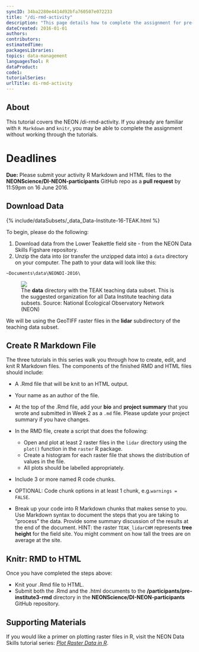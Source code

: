 ```yaml
---
syncID: 34ba2280e4414d92bfa760507e072233
title: "/di-rmd-activity"
description: "This page details how to complete the assignment for pre-Institute week 3."
dateCreated: 2016-01-01
authors:
contributors:
estimatedTime:
packagesLibraries:
topics: data-management
languagesTool: R
dataProduct:
code1:
tutorialSeries: 
urlTitle: di-rmd-activity
---
```


## About
This tutorial covers the NEON /di-rmd-activity. If you already
are familiar with `R Markdown` and `knitr`, you may be able to complete the 
assignment without working through the tutorials. 

<div id="ds-objectives" markdown="1">

# Deadlines
**Due:** Please submit your activity R Markdown and HTML files to the
**NEONScience/DI-NEON-participants** GitHub repo as a **pull request**
by 11:59pm on 16 June 2016.

## Download Data

{% include/dataSubsets/_data_Data-Institute-16-TEAK.html %}

</div>


To begin, please do the following:

1. Download data from the Lower Teakettle field site - from the NEON Data Skills 
Figshare repository.
2. Unzip the data into (or transfer the unzipped data into) a `data` directory 
on your computer. The path to your data will look like this:

`~Documents\data\NEONDI-2016\`

<figure>
	<a href="{{ site.baseurl }}/images/pre-institute-content/pre-institute3-rmd/FileStructureScreenShot.png">
	<img src="{{ site.baseurl }}/images/pre-institute-content/pre-institute3-rmd/FileStructureScreenShot.png"></a>
	<figcaption> The <strong>data</strong> directory with the TEAK teaching data 
	subset. This is the suggested organization for all Data Institute teaching 
	data subsets. 
	Source: National Ecological Observatory Network (NEON)
	</figcaption>
</figure>

We will be using the GeoTIFF raster files in the **lidar** subdirectory of the 
teaching data subset.

## Create R Markdown File

The three tutorials in this series walk you through how to create, edit, and knit 
R Markdown files. The components of the finished RMD and HTML files should include: 

* A .Rmd file that will be knit to an HTML output. 
* Your name as an author of the file.
* At the top of the .Rmd file, add your **bio** and **project summary**
that you wrote and submitted in Week 2 as a `.md` file. 
Please update your project summary if you have changes. 

* In the RMD file, create a script that does the following: 
  * Open and plot at least 2 raster files in the `lidar` directory using the `plot()` 
  function in the `raster` R package.
  * Create a histogram for each raster file that shows the distribution of values 
  in the file.
  * All plots should be labelled appropriately.
* Include 3 or more named R code chunks.
* OPTIONAL: Code chunk options in at least 1 chunk, e.g.`warnings = FALSE`.
* Break up your code into R Markdown chunks that makes sense to you. Use 
Markdown syntax to document the steps that you are taking to "process" the data. 
Provide some summary discussion of the results at the end of the document. 
HINT: the raster `TEAK_lidarCHM` represents **tree height** for the field site. 
You might comment on how tall the trees are on average at the site.

## Knitr: RMD to HTML

Once you have completed the steps above:

* Knit your .Rmd file to HTML. 
* Submit both the .Rmd and the .html documents to the 
**/participants/pre-institute3-rmd** directory in the 
**NEONScience/DI-NEON-participants** GitHub repository.

## Supporting Materials

If you would like a primer on plotting raster files in R, visit the NEON Data Skills tutorial series: 
<a href="{{ site.baseurl }}/dc-plot-raster-data-r" target="_blank">*Plot Raster Data in R*</a>.  
